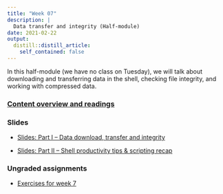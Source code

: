 ```yaml
---
title: "Week 07"
description: |
  Data transfer and integrity (Half-module)
date: 2021-02-22
output:
  distill::distill_article:
    self_contained: false
---
```


In this half-module (we have no class on Tuesday),
we will talk about downloading and transferring data in the shell,
checking file integrity, and working with compressed data. 

### [Content overview and readings](../../w07_readings.html)

### Slides

- [Slides: Part I -- Data download, transfer and integrity](slides/07-1.html) 

- [Slides: Part II -- Shell productivity tips & scripting recap](slides/07-2.html)

### Ungraded assignments

- [Exercises for week 7](../../w07_exercises.html)
